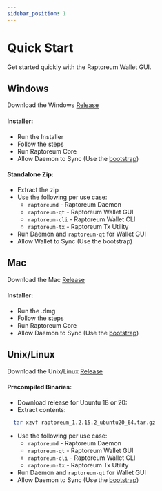 ```yaml
---
sidebar_position: 1
---
```


# Quick Start

Get started quickly with the Raptoreum Wallet GUI.

<!-- <ReactPlayer playing controls url={[
    {src: `${require('./assets/placeholder.webm').default}`, type: 'video/webm'}]} /> -->


## Windows

Download the Windows [Release](https://github.com/Raptor3um/raptoreum/releases)

<ReleaseWidget releaseType="windows" />

#### Installer:

- Run the Installer
- Follow the steps
- Run Raptoreum Core
- Allow Daemon to Sync (Use the [bootstrap](/docs/wallet/bootstrap))

#### Standalone Zip:

- Extract the zip
- Use the following per use case:
  * `raptoreumd` - Raptoreum Daemon
  * `raptoreum-qt` - Raptoreum Wallet GUI
  * `raptoreum-cli` - Raptoreum Wallet CLI
  * `raptoreum-tx` - Raptoreum Tx Utility
- Run Daemon and `raptoreum-qt` for Wallet GUI
- Allow Wallet to Sync (Use the bootstrap)

## Mac

Download the Mac [Release](https://github.com/Raptor3um/raptoreum/releases)

<ReleaseWidget releaseType="mac" />

#### Installer:

- Run the .dmg
- Follow the steps
- Run Raptoreum Core
- Allow Daemon to Sync (Use the [bootstrap](/docs/wallet/bootstrap))

## Unix/Linux

Download the Unix/Linux [Release](https://github.com/Raptor3um/raptoreum/releases)

<ReleaseWidget releaseType="ubuntu" />

#### Precompiled Binaries:

- Download release for Ubuntu 18 or 20:
- Extract contents:
```bash
  tar xzvf raptoreum_1.2.15.2_ubuntu20_64.tar.gz
```
- Use the following per use case:
  * `raptoreumd` - Raptoreum Daemon
  * `raptoreum-qt` - Raptoreum Wallet GUI
  * `raptoreum-cli` - Raptoreum Wallet CLI
  * `raptoreum-tx` - Raptoreum Tx Utility
- Run Daemon and `raptoreum-qt` for Wallet GUI
- Allow Daemon to Sync (Use the [bootstrap](/docs/wallet/bootstrap))

